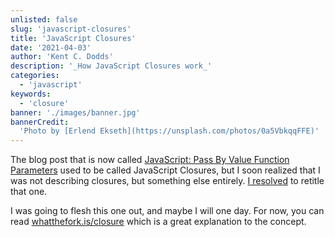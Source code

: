 ```yaml
---
unlisted: false
slug: 'javascript-closures'
title: 'JavaScript Closures'
date: '2021-04-03'
author: 'Kent C. Dodds'
description: '_How JavaScript Closures work_'
categories:
  - 'javascript'
keywords:
  - 'closure'
banner: './images/banner.jpg'
bannerCredit:
  'Photo by [Erlend Ekseth](https://unsplash.com/photos/0a5VbkqqFFE)'
---
```


The blog post that is now called
[JavaScript: Pass By Value Function Parameters](/blog/javascript-pass-by-value-function-parameters)
used to be called JavaScript Closures, but I soon realized that I was not
describing closures, but something else entirely.
[I resolved](https://twitter.com/kentcdodds/status/1377650388866752515) to
retitle that one.

I was going to flesh this one out, and maybe I will one day. For now, you can
read [whatthefork.is/closure](https://whatthefork.is/closure) which is a great
explanation to the concept.
